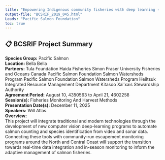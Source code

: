 ```yaml
---
title: "Empowering Indigenous community fisheries with deep learning - computer vision for adaptive management of terminal salmon fisheries"
output-file: "BCSRIF_2019_045.html"
Leads: "Pacific Salmon Foundation"
toc: true
---
```


## 📋 BCSRIF Project Summary

**Species Group:** Pacific Salmon  
**Location:** Bella Bella  
**Partners:** Tula Foundation 
Haida Fisheries 
Simon Fraser University
Fisheries and Oceans Canada 
Pacific Salmon Foundation Salmon Watersheds Program
Pacific Salmon Foundation Salmon Watersheds Program
Heiltsuk Integrated Resource Management Department
Kitasoo Xai'xais Stewardship Authority  
**Agreement Period:** August 10, 4350563 to April 21, 4602258  
**Session(s):** Fisheries Monitoring And Harvest Methods  
**Presentation Date(s):** December 11, 2025  
**Speakers:** Will Atlas  
**Overview:**  
This project will integrate traditional and modern technologies through the development of new computer vision deep-learning programs to automate salmon counting and species identification from video and sonar data. Connecting these tools with community-run escapement monitoring programs around the North and Central Coast will support the transition towards real-time data integration and in-season monitoring to inform the adaptive management of salmon fisheries.   

